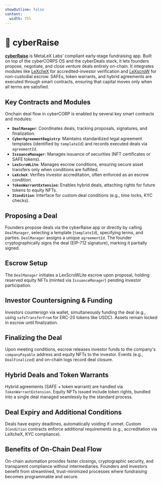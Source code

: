 ```yaml
---
showOutline: false
content:
  width: 75%
---
```


# 🚀 cyberRaise

**[cyberRaise](https://cybercorps.metalex.tech)** is MetaLeX Labs’ compliant early‑stage fundraising app. Built on top of the cyberCORPS OS and the cyberDeals stack, it lets founders propose, negotiate, and close venture deals entirely on-chain. It integrates modules like [LeXcheX](https://metalex-docs.vercel.app/cyberdeals/lexchex) for accredited-investor verification and [LeXscroW](https://metalex-docs.vercel.app/cyberdeals/lexscrow) for non-custodial escrow. SAFEs, token warrants, and hybrid agreements are executed through smart contracts, ensuring that capital moves only when all terms are satisfied.

## Key Contracts and Modules

Onchain deal flow in cyberCORP is enabled by several key smart contracts and modules:

* **`DealManager`**: Coordinates deals, tracking proposals, signatures, and finalization.
* **`CyberAgreementRegistry`**: Maintains standardized legal agreement templates (identified by `templateId`) and records executed deals via `agreementId`.
* **`IssuanceManager`**: Manages issuance of securities (NFT certificates or SAFE tokens).
* **`LexScroWLite`**: Manages escrow conditions, ensuring secure asset transfers only when conditions are fulfilled.
* **`LeXcheX`**: Verifies investor accreditation, often enforced as an escrow condition.
* **`TokenWarrantExtension`**: Enables hybrid deals, attaching rights for future tokens to equity NFTs.
* **`ICondition`**: Interface for custom deal conditions (e.g., time locks, KYC checks).

## Proposing a Deal

Founders propose deals via the cyberRaise app or directly by calling `DealManager`, selecting a template (`templateId`), specifying terms, and parties. `DealManager` assigns a unique `agreementId`. The founder cryptographically signs the deal (EIP-712 signature), marking it partially signed.

## Escrow Setup

The `DealManager` initiates a LexScroWLite escrow upon proposal, holding reserved equity NFTs (minted via `IssuanceManager`) pending investor participation.

## Investor Countersigning & Funding

Investors countersign via wallet, simultaneously funding the deal (e.g., using `safeTransferFrom` for ERC-20 tokens like USDC). Assets remain locked in escrow until finalization.

## Finalizing the Deal

Upon meeting conditions, escrow releases investor funds to the company's `companyPayable` address and equity NFTs to the investor. Events (e.g., `DealFinalized`) and on-chain logs record deal closure.

## Hybrid Deals and Token Warrants

Hybrid agreements (SAFE + token warrant) are handled via `TokenWarrantExtension`. Equity NFTs issued include token rights, bundled into a single deal managed seamlessly by the standard process.

## Deal Expiry and Additional Conditions

Deals have expiry deadlines, automatically voiding if unmet. Custom `ICondition` contracts enforce additional requirements (e.g., accreditation via LeXcheX, KYC compliance).

## Benefits of On-Chain Deal Flow

On-chain automation provides faster closings, cryptographic security, and transparent compliance without intermediaries. Founders and investors benefit from streamlined, trust-minimized processes where fundraising becomes programmable and secure.

